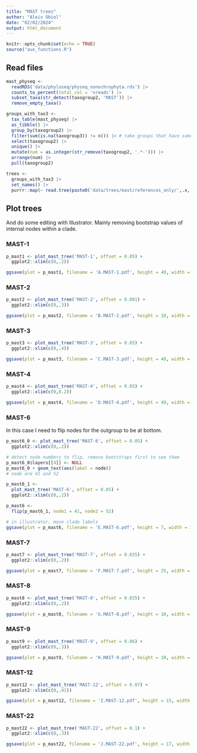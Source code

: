 ```yaml
---
title: "MAST trees"
author: "Aleix Obiol"
date: "02/02/2024"
output: html_document
---
```


```r
knitr::opts_chunk$set(echo = TRUE)
source("aux_functions.R")
```

## Read files

```r
mast_physeq <- 
  readRDS('data/phyloseq/physeq_nonochrophyta.rds') |> 
  counts_to_percent(total_col = 'nreads') |>
  subset_taxa(str_detect(taxogroup2, 'MAST')) |> 
  remove_empty_taxa()

groups_with_tax3 <- 
  tax_table(mast_physeq) |> 
  as_tibble() |> 
  group_by(taxogroup2) |> 
  filter(sum(is.na(taxogroup3)) != n()) |> # take groups that have some tax3 defined
  select(taxogroup2) |> 
  unique() |> 
  mutate(num = as.integer(str_remove(taxogroup2, '.*-'))) |> 
  arrange(num) |> 
  pull(taxogroup2)

trees <- 
  groups_with_tax3 |> 
  set_names() |> 
  purrr::map(~ read.tree(paste0('data/trees/mast/references_only/',.x,'.treefile')))
```

## Plot trees

And do some editing with Illustrator. Mainly removing bootstrap values of internal nodes within a clade.

### MAST-1

```r
p_mast1 <- plot_mast_tree('MAST-1', offset = 0.05) + 
  ggplot2::xlim(c(0,.2))

ggsave(plot = p_mast1, filename = 'A.MAST-1.pdf', height = 40, width = 10)
```

### MAST-2

```r
p_mast2 <- plot_mast_tree('MAST-2', offset = 0.001) + 
  ggplot2::xlim(c(0,.3))

ggsave(plot = p_mast2, filename = 'B.MAST-2.pdf', height = 10, width = 10)
```

### MAST-3

```r
p_mast3 <- plot_mast_tree('MAST-3', offset = 0.05) + 
  ggplot2::xlim(c(0,.4))

ggsave(plot = p_mast3, filename = 'C.MAST-3.pdf', height = 40, width = 10)
```

### MAST-4

```r
p_mast4 <- plot_mast_tree('MAST-4', offset = 0.05) + 
  ggplot2::xlim(c(0,0.2))

ggsave(plot = p_mast4, filename = 'D.MAST-4.pdf', height = 40, width = 10)
```

### MAST-6

In this case I need to flip nodes for the outgroup to be at bottom.

```r
p_mast6_0 <- plot_mast_tree('MAST-6', offset = 0.05) + 
  ggplot2::xlim(c(0,.2))

# detect node numbers to flip, remove bootstraps first to see them
p_mast6_0$layers[[4]] <- NULL
p_mast6_0 + geom_text(aes(label = node))
# node are 41 and 52

p_mast6_1 <- 
  plot_mast_tree('MAST-6', offset = 0.05) + 
  ggplot2::xlim(c(0,.2))

p_mast6 <- 
  flip(p_mast6_1, node1 = 41, node2 = 52)

# in illustrator, move clade labels
ggsave(plot = p_mast6, filename = 'E.MAST-6.pdf', height = 7, width = 10)
```

### MAST-7

```r
p_mast7 <- plot_mast_tree('MAST-7', offset = 0.035) + 
  ggplot2::xlim(c(0,.2))

ggsave(plot = p_mast7, filename = 'F.MAST-7.pdf', height = 25, width = 10)
```

### MAST-8

```r
p_mast8 <- plot_mast_tree('MAST-8', offset = 0.035) + 
  ggplot2::xlim(c(0,.2))

ggsave(plot = p_mast8, filename = 'G.MAST-8.pdf', height = 10, width = 10)
```

### MAST-9

```r
p_mast9 <- plot_mast_tree('MAST-9', offset = 0.06) + 
  ggplot2::xlim(c(0,.3))

ggsave(plot = p_mast9, filename = 'H.MAST-9.pdf', height = 10, width = 10)
```

### MAST-12

```r
p_mast12 <- plot_mast_tree('MAST-12', offset = 0.07) + 
  ggplot2::xlim(c(0,.41))

ggsave(plot = p_mast12, filename = 'I.MAST-12.pdf', height = 15, width = 10)
```

### MAST-22

```r
p_mast22 <- plot_mast_tree('MAST-22', offset = 0.1) + 
  ggplot2::xlim(c(0,.3))

ggsave(plot = p_mast22, filename = 'J.MAST-22.pdf', height = 17, width = 10)
```
